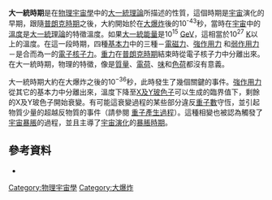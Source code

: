 '''大一統時期'''是在[[物理宇宙學|物理宇宙學]]中的[[大一統理論|大一統理論]]所描述的性質，這個時期是[[宇宙|宇宙]]演化的早期，跟隨[[普朗克時期|普朗克時期]]之後，大約開始於在[[大爆炸|大爆炸]]後的10<sup>-43</sup>秒，當時在[[宇宙|宇宙]]中的[[溫度|溫度]]是[[大一統理論|大一統理論]]的特徵溫度。如果[[大一統能量|大一統能量]]是10<sup>15</sup> [[GeV|GeV]]，這相當於10<sup>27</sup> [[熱力學溫標|K]]以上的溫度。在這一段時期，四種[[基本力|基本力]]中的三種－[[電磁力|電磁力]]、[[強作用力|強作用力]] 和[[弱作用力|弱作用力]]－是合而為一的[[電子核子力|電子核子力]]。[[重力|重力]]在[[普朗克時期|普朗克時期]]結束時從電子核子力中分離出來。在大一統時期，物理的特徵，像是[[質量|質量]]、[[電荷|電荷]]、[[味_(粒子物理學)|味]]和[[色荷|色荷]]都沒有意義。

大一統時期大約在大爆炸之後的10<sup>−36</sup>秒，此時發生了幾個關鍵的事件。[[強作用力|強作用力]]從其它的基本力中分離出來，溫度下降至[[X及Y玻色子|X及Y玻色子]]可以生成的臨界值下，剩餘的X及Y玻色子開始衰變{{Fact|date=July 2007}}。有可能這衰變過程的某些部分違反[[重子數|重子數]]守恆，並引起物質少量的超越反物質的事件（請參閱 [[重子產生過程|重子產生過程]]）。這種相變也被認為觸發了[[宇宙暴脹|宇宙暴脹]]的過程，並且主導了[[宇宙演化|宇宙演化]]的[[暴脹時期|暴脹時期]]。

== 參考資料 ==
*{{cite book | last = Allday | first = Jonathan | title = Quarks, Leptons and the Big Bang | publisher = Institute of Physics Publishing | date = 2001 | isbn =  978-0750308069 }}

{{Big Bang timeline}}
[[Category:物理宇宙學|Category:物理宇宙學]]
[[Category:大爆炸|Category:大爆炸]]